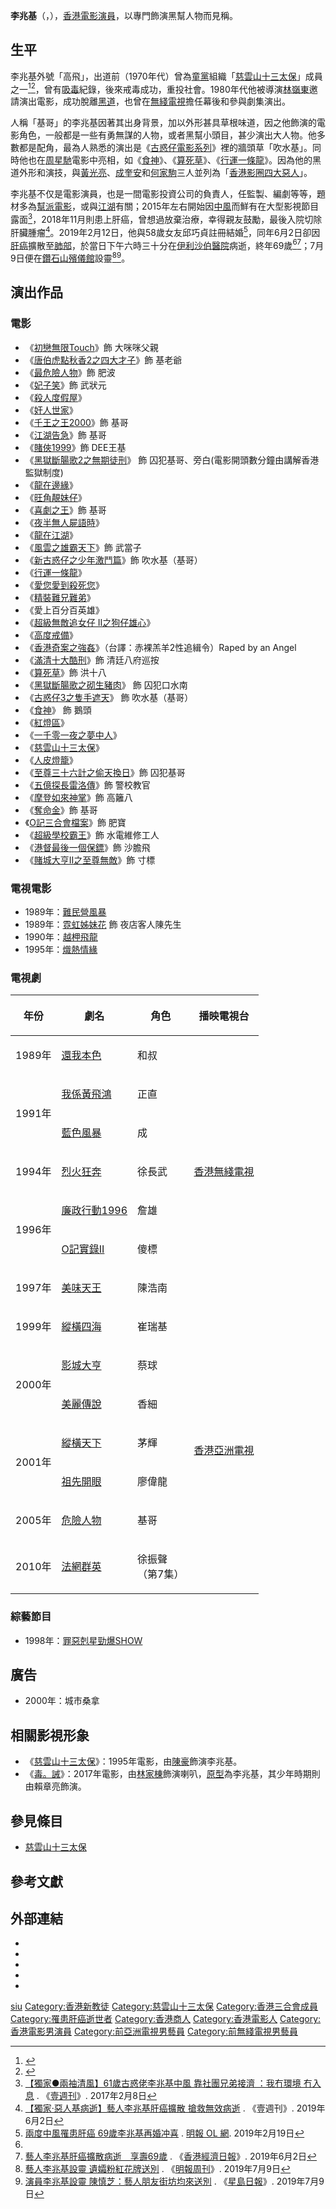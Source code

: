{{otheruses|李兆基 (消歧義)}}
{{藝人
|姓名 = 李兆基
|類型 = 男演員
|圖片 = 李兆基 (1949-2019).jpg
|圖片簡介 =
|英文名 = Keith Lee
|羅馬拼音 = Lee Siu Kei
|綽號 = 吹水基、高飛、基哥、Dee王基
|國籍 = {{CNHK}}
|籍貫= 
|職業 = [[演員|演員]]、[[導演|導演]]
|出生日期 = {{birth date|1949|12|4}}
|出生地點 = {{HKG-1910}}
|逝世日期 = {{death date and age|2019|6|2|1949|12|4}}
|逝世地點 = {{HKG}}[[油尖旺區|油尖旺區]][[伊利沙伯醫院|伊利沙伯醫院]]
|教育程度 = 小學
|配偶 ={{marriage|[[邱巧貞|邱巧貞]]|2019年|2019年6月2日|end=sur}} <ref>[https://hk.entertainment.appledaily.com/enews/realtime/article/20190606/59683184 【結婚4個月】李兆基妻子憔悴現身 為亡夫辦後事] {{Wayback|url=https://hk.entertainment.appledaily.com/enews/realtime/article/20190606/59683184 |date=20200316103755 }}-娛樂蘋台</ref>
|宗教信仰 = [[基督教|基督教]]<ref>{{cite news |url=https://chinese.gospelherald.com/articles/25197/20150617/古惑仔-基哥-原型-黑幫大佬李兆基信主記.htm |title=《古惑仔》「基哥」原型——黑幫大佬李兆基信主記 |date=2015-06-17 |accessdate=2021-02-21 |archive-date=2020-08-12 |archive-url=https://web.archive.org/web/20200812065658/https://chinese.gospelherald.com/articles/25197/20150617/%E5%8F%A4%E6%83%91%E4%BB%94-%E5%9F%BA%E5%93%A5-%E5%8E%9F%E5%9E%8B-%E9%BB%91%E5%B9%AB%E5%A4%A7%E4%BD%AC%E6%9D%8E%E5%85%86%E5%9F%BA%E4%BF%A1%E4%B8%BB%E8%A8%98.htm |dead-url=no }}</ref> 
|活躍年代 = 1980年代至2015年
|經紀公司 =
|網站 =
|imdb = 0498259
}}

'''李兆基'''（{{lang-en|Keith Lee Siu Kei}}，{{bd|1949年|12月4日|2019年|6月2日|catIdx=L李}}），[[香港電影|香港電影]][[演員|演員]]，以專門飾演黑幫人物而見稱。

==生平==
李兆基外號「高飛」，出道前（1970年代）曾為[[童黨|童黨]]組織「[[慈雲山十三太保|慈雲山十三太保]]」成員之一<ref name="O記連掃黑幫喪禮壽宴">{{cite news|url=http://www.sharpdaily.hk/article/news/20121102/149096|title=O記連掃黑幫喪禮壽宴|date=2012年11月2日|publisher=《[[爽報_(香港)|爽報]]》|access-date=2012年11月3日|archive-url=https://web.archive.org/web/20131023060417/http://www.sharpdaily.hk/article/news/20121102/149096|archive-date=2013年10月23日|dead-url=yes}}</ref><ref>{{cite web |url=http://church.com.hk/cdc3/tape_info.cgi?org_id=0&Lang_label=cht_label&tape_id=000008 |title=陳慎芝先生改邪歸正的見證 |deadurl=yes |archiveurl=https://web.archive.org/web/20060828203540/http://www.church.com.hk/cdc3/tape_info.cgi?org_id=0&Lang_label=cht_label&tape_id=000008 |archivedate=2006年8月28日 |access-date=2012年11月3日 }}</ref>，曾有[[吸毒|吸毒]]紀錄，後來戒毒成功，重投社會。1980年代他被導演[[林嶺東|林嶺東]]邀請演出電影，成功脫離[[黑道|黑道]]，也曾在[[無綫電視|無綫電視]]擔任幕後和參與劇集演出。

人稱「基哥」的李兆基因著其出身背景，加以外形甚具草根味道，因之他飾演的電影角色，一般都是一些有勇無謀的人物，或者黑幫小頭目，甚少演出大人物。他多數都是配角，最為人熟悉的演出是《[[古惑仔電影系列|古惑仔電影系列]]》裡的牆頭草「吹水基」。同時他也在[[周星馳|周星馳]]電影中亮相，如《[[食神_(1996年電影)|食神]]》、《[[算死草|算死草]]》、《[[行運一條龍|行運一條龍]]》。因為他的黑道外形和演技，與[[黃光亮|黃光亮]]、[[成奎安|成奎安]]和[[何家駒_(香港演員)|何家駒]]三人並列為「[[香港影圈四大惡人|香港影圈四大惡人]]」。

李兆基不仅是電影演員，也是一間電影投資公司的負責人，任監製、編劇等等，題材多為[[幫派電影|幫派電影]]，或與[[江湖|江湖]]有關；2015年左右開始因[[中風|中風]]而鮮有在大型影視節目露面<ref>[http://nextplus.nextmedia.com/news/latest/20170208/476502 【獨家●兩袖清風】61歲古惑佬李兆基中風 靠社團兄弟接濟 ：我冇環境 冇入息] {{Wayback|url=http://nextplus.nextmedia.com/news/latest/20170208/476502 |date=20180810010812 }}. 《[[壹週刊_(香港)|壹週刊]]》. 2017年2月8日</ref>，2018年11月則患上肝癌，曾想過放棄治療，幸得親友鼓勵，最後入院切除肝臟腫瘤<ref name=KL>[https://nextplus.nextmedia.com/article/2_673367_0 【獨家‧惡人基病逝】藝人李兆基肝癌擴散 搶救無效病逝] {{Wayback|url=https://nextplus.nextmedia.com/article/2_673367_0 |date=20190723085601 }}. 《壹週刊》. 2019年6月2日</ref>。2019年2月12日，他與58歲女友邱巧貞註冊結婚<ref>[https://ol.mingpao.com/ldy/showbiz/news/20190219/1550513958410/%E5%85%A9%E5%BA%A6%E4%B8%AD%E9%A2%A8%E7%BD%B9%E6%82%A3%E8%82%9D%E7%99%8C-69%E6%AD%B2%E6%9D%8E%E5%85%86%E5%9F%BA%E5%86%8D%E5%A9%9A%E5%86%B2%E5%96%9C 兩度中風罹患肝癌 69歲李兆基再婚冲喜] {{Wayback|url=https://ol.mingpao.com/ldy/showbiz/news/20190219/1550513958410/%E5%85%A9%E5%BA%A6%E4%B8%AD%E9%A2%A8%E7%BD%B9%E6%82%A3%E8%82%9D%E7%99%8C-69%E6%AD%B2%E6%9D%8E%E5%85%86%E5%9F%BA%E5%86%8D%E5%A9%9A%E5%86%B2%E5%96%9C |date=20200316103824 }}. [[明報|明報 OL 網]]. 2019年2月19日</ref>，同年6月2日卻因[[肝癌|肝癌]]擴散至[[肺部|肺部]]，於當日下午六時三十分在[[伊利沙伯醫院|伊利沙伯醫院]]病逝，終年69歲<ref name=KL/><ref>[https://topick.hket.com/article/2367405 藝人李兆基肝癌擴散病逝　享壽69歲] {{Wayback|url=https://topick.hket.com/article/2367405 |date=20200316103827 }}. 《[[香港經濟日報|香港經濟日報]]》. 2019年6月2日</ref>；7月9日便在[[鑽石山殯儀館|鑽石山殯儀館]]設靈<ref>[https://www.mpweekly.com/entertainment/focus/local/20190709-162288 藝人李兆基設靈 遺孀粉紅花牌送別] {{Wayback|url=https://www.mpweekly.com/entertainment/focus/local/20190709-162288 |date=20200808122934 }}. 《[[明報周刊|明報周刊]]》. 2019年7月9日</ref><ref>[http://std.stheadline.com/instant/articles/detail/1040564-%E5%A8%9B%E6%A8%82-%E6%BC%94%E5%93%A1%E6%9D%8E%E5%85%86%E5%9F%BA%E8%A8%AD%E9%9D%88+%E9%99%B3%E6%85%8E%E8%8A%9D%EF%BC%9A%E8%97%9D%E4%BA%BA%E6%9C%8B%E5%8F%8B%E8%A1%97%E5%9D%8A%E5%9D%87%E4%BE%86%E9%80%81%E5%88%A5 演員李兆基設靈 陳慎芝：藝人朋友街坊均來送別] {{Wayback|url=http://std.stheadline.com/instant/articles/detail/1040564-%E5%A8%9B%E6%A8%82-%E6%BC%94%E5%93%A1%E6%9D%8E%E5%85%86%E5%9F%BA%E8%A8%AD%E9%9D%88+%E9%99%B3%E6%85%8E%E8%8A%9D%EF%BC%9A%E8%97%9D%E4%BA%BA%E6%9C%8B%E5%8F%8B%E8%A1%97%E5%9D%8A%E5%9D%87%E4%BE%86%E9%80%81%E5%88%A5 |date=20190709155231 }}. 《[[星島日報|星島日報]]》. 2019年7月9日</ref>。

==演出作品==
===電影===
*《[[初戀無限Touch|初戀無限Touch]]》飾 大咪咪父親
*《[[唐伯虎點秋香2之四大才子|唐伯虎點秋香2之四大才子]]》飾 基老爺
*《[[最危險人物|最危險人物]]》飾 肥波
*《[[妃子笑|妃子笑]]》飾 武狀元
*《[[殺人度假屋|殺人度假屋]]》
*《[[奸人世家|奸人世家]]》
*《[[千王之王2000|千王之王2000]]》飾 基哥
*《[[江湖告急|江湖告急]]》飾 基哥
*《[[賭俠1999|賭俠1999]]》飾 DEE王基
*《[[黑獄斷腸歌2之無期徒刑|黑獄斷腸歌2之無期徒刑]]》 飾 囚犯基哥、旁白(電影開頭數分鐘由講解香港監獄制度)
*《[[龍在邊緣|龍在邊緣]]》
*《[[旺角靚妹仔|旺角靚妹仔]]》
*《[[喜劇之王|喜劇之王]]》飾 基哥
*《[[夜半無人屍語時|夜半無人屍語時]]》
*《[[龍在江湖|龍在江湖]]》
*《[[風雲之雄霸天下|風雲之雄霸天下]]》飾 武當子
*《[[新古惑仔之少年激鬥篇|新古惑仔之少年激鬥篇]]》飾 吹水基（基哥）
*《[[行運一條龍|行運一條龍]]》
*《[[愛您愛到殺死您|愛您愛到殺死您]]》
*《[[精裝難兄難弟|精裝難兄難弟]]》
*《愛上百分百英雄》
*《[[超級無敵追女仔_II之狗仔雄心|超級無敵追女仔 II之狗仔雄心]]》
*《[[高度戒備|高度戒備]]》
*《[[香港奇案之強姦|香港奇案之強姦]]》（台譯：赤裸羔羊2性追緝令）Raped by an Angel
*《[[滿清十大酷刑|滿清十大酷刑]]》飾 清廷八府巡按
*《[[算死草|算死草]]》飾 洪十八
*《[[黑獄斷腸歌之砌生豬肉|黑獄斷腸歌之砌生豬肉]]》 飾 囚犯口水南
*《[[古惑仔3之隻手遮天|古惑仔3之隻手遮天]]》 飾 吹水基（基哥）
*《[[食神_(1996年電影)|食神]]》 飾 鵝頭
*《[[紅燈區_(電影)|紅燈區]]》
*《[[一千零一夜之夢中人|一千零一夜之夢中人]]》
*《[[慈雲山十三太保|慈雲山十三太保]]》
*《[[人皮燈籠|人皮燈籠]]》
*《[[至尊三十六計之偷天換日|至尊三十六計之偷天換日]]》飾 囚犯基哥
*《[[五億探長雷洛傳|五億探長雷洛傳]]》飾 警校教官
*《[[摩登如來神掌|摩登如來神掌]]》飾 高籬八
*《[[奪命金|奪命金]]》飾 基哥
*《[[O記三合會檔案|O記三合會檔案]]》飾 肥寶
*《[[超級學校霸王|超級學校霸王]]》飾 水電維修工人
*《[[港督最後一個保鏢|港督最後一個保鏢]]》飾 沙膽飛
*《[[賭城大亨II之至尊無敵|賭城大亨II之至尊無敵]]》飾 寸標

===電視電影===
*1989年：[[難民營風暴|難民營風暴]]
*1989年：[[霓虹姊妹花|霓虹姊妹花]] 飾 夜店客人陳先生
*1990年：[[越柙飛龍|越柙飛龍]]
*1995年：[[熾熱情緣|熾熱情緣]]

===電視劇===
{| class="wikitable" 
|- 
!年份||劇名||角色||播映電視台
|-
|1989年||[[還我本色|還我本色]]||和叔||rowspan="7"|[[香港無綫電視|香港無綫電視]]
|-
|rowspan="2"|1991年||[[我係黃飛鴻|我係黃飛鴻]]||正直
|-
|[[藍色風暴|藍色風暴]]||成
|-
|1994年||[[烈火狂奔|烈火狂奔]]||徐長武
|-
|rowspan="2"|1996年||[[廉政行動1996|廉政行動1996]]||詹雄
|-
|[[O記實錄II|O記實錄II]]||傻標
|-
|1997年||[[美味天王|美味天王]]||陳浩南
|-
|1999年||[[縱橫四海_(電視劇)|縱橫四海]]||崔瑞基||rowspan="7"|[[香港|香港]][[亞洲電視|亞洲電視]]
|-
|rowspan="2"|2000年||[[影城大亨|影城大亨]]||蔡球
|-
|[[美麗傳說|美麗傳說]]||香細
|-
|rowspan="2"|2001年||[[縱橫天下|縱橫天下]]||茅輝
|-
|[[祖先開眼|祖先開眼]]||廖偉龍
|-
|2005年||[[危險人物|危險人物]]||基哥
|-
|2010年||[[法網群英|法網群英]]||徐振聲<br>（第7集）
|}

===綜藝節目===
* 1998年：[[罪惡剋星勁爆SHOW|罪惡剋星勁爆SHOW]]

==廣告==
*2000年：城市桑拿

==相關影視形象==
*《[[慈雲山十三太保_(電影)|慈雲山十三太保]]》：1995年電影，由[[陳豪|陳豪]]飾演李兆基。
*《[[毒。誡|毒。誡]]》：2017年電影，由[[林家棟|林家棟]]飾演喇叭，[[原型|原型]]為李兆基，其少年時期則由賴章亮飾演。

==參見條目==
*[[慈雲山十三太保|慈雲山十三太保]]

==參考文獻==
{{reflist}}

== 外部連結 ==
* {{imdb name|0498259|李兆基}}{{en}}
* {{Amg name|232658|李兆基}}
* {{hkmdb name|9691|李兆基}}
* {{Douban people|1275475|李兆基}}
* {{Mtime people|893682|李兆基}}

{{香港影圈四大惡人}}

{{Authority control}}
{{DEFAULTSORT:lee}}
[[Category:李姓|siu]]
[[Category:香港新教徒|Category:香港新教徒]]
[[Category:慈雲山十三太保|Category:慈雲山十三太保]]
[[Category:香港三合會成員|Category:香港三合會成員]]
[[Category:罹患肝癌逝世者|Category:罹患肝癌逝世者]]
[[Category:香港商人|Category:香港商人]]
[[Category:香港電影人|Category:香港電影人]]
[[Category:香港電影男演員|Category:香港電影男演員]]
[[Category:前亞洲電視男藝員|Category:前亞洲電視男藝員]]
[[Category:前無綫電視男藝員|Category:前無綫電視男藝員]]
